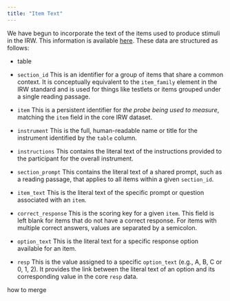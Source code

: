 ```yaml
---
title: "Item Text"
---
```


We have begun to incorporate the text of the items used to produce stimuli in the IRW. This information is available [here](https://redivis.com/datasets/07b6-11dggrv8c). These data are structured as follows:

- table

- `section_id` This is an identifier for a group of items that share a common context. It is conceptually equivalent to the `item_family` element in the IRW standard and is used for things like testlets or items grouped under a single reading passage.

- `item` This is a persistent identifier for *the probe being used to measure*, matching the `item` field in the core IRW dataset.

- `instrument` This is the full, human-readable name or title for the instrument identified by the `table` column.

- `instructions` This contains the literal text of the instructions provided to the participant for the overall instrument.

- `section_prompt` This contains the literal text of a shared prompt, such as a reading passage, that applies to all items within a given `section_id`.

- `item_text` This is the literal text of the specific prompt or question associated with an `item`.

- `correct_response` This is the scoring key for a given `item`. This field is left blank for items that do not have a correct response. For items with multiple correct answers, values are separated by a semicolon.

- `option_text` This is the literal text for a specific response option available for an item.

- `resp` This is the value assigned to a specific `option_text` (e.g., A, B, C or 0, 1, 2). It provides the link between the literal text of an option and its corresponding value in the core `resp` data.

how to merge
